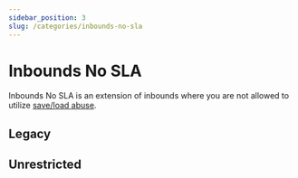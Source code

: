 ```yaml
---
sidebar_position: 3
slug: /categories/inbounds-no-sla
---
```


# Inbounds No SLA

Inbounds No SLA is an extension of inbounds where you are not allowed to utilize [save/load abuse](/terms#save-load-abuse).

## Legacy

## Unrestricted